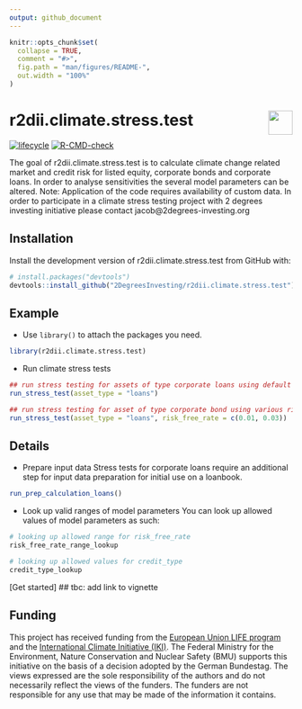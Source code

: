 ```yaml
---
output: github_document 
---
```

<!-- README.md is generated from README.Rmd. Please edit that file -->

```r
knitr::opts_chunk$set(
  collapse = TRUE,
  comment = "#>",
  fig.path = "man/figures/README-",
  out.width = "100%"
)
```

# r2dii.climate.stress.test <a href='https://github.com/2DegreesInvesting/r2dii.climate.stress.test'><img src='https://imgur.com/A5ASZPE.png' align='right' height='43' /></a>

<!-- badges: start -->
[![lifecycle](https://img.shields.io/badge/lifecycle-experimental-orange.svg)](https://www.tidyverse.org/lifecycle/#experimental)
[![R-CMD-check](https://github.com/2DegreesInvesting/r2dii.climate.stress.test/workflows/R-CMD-check/badge.svg)](https://github.com/2DegreesInvesting/r2dii.climate.stress.test/actions)
<!-- badges: end -->

The goal of r2dii.climate.stress.test is to calculate climate change related market and credit risk for listed equity, corporate bonds and corporate loans.
In order to analyse sensitivities the several model parameters can be altered.
Note: Application of the code requires availability of custom data. In order to participate in a climate stress testing project with 2 degrees investing initiative please contact jacob@2degrees-investing.org

## Installation

Install the development version of r2dii.climate.stress.test from GitHub with:

```r
# install.packages("devtools")
devtools::install_github("2DegreesInvesting/r2dii.climate.stress.test")
```

## Example
* Use `library()` to attach the packages you need.
```r
library(r2dii.climate.stress.test)
```

* Run climate stress tests
```r
## run stress testing for assets of type corporate loans using default parameters
run_stress_test(asset_type = "loans")

## run stress testing for asset of type corporate bond using various risk_free_rates to analyse sensitivities
run_stress_test(asset_type = "loans", risk_free_rate = c(0.01, 0.03))
```

## Details
* Prepare input data
Stress tests for corporate loans require an additional step for input data preparation for initial use on a loanbook.
```r
run_prep_calculation_loans()

```

* Look up valid ranges of model parameters
You can look up allowed values of model parameters  as such:
```r
# looking up allowed range for risk_free_rate
risk_free_rate_range_lookup

# looking up allowed values for credit_type
credit_type_lookup

```

[Get started] ## tbc: add link to vignette


## Funding

This project has received funding from the [European Union LIFE
program](https://wayback.archive-it.org/12090/20210412123959/https://ec.europa.eu/easme/en/) and the [International Climate
Initiative
(IKI)](https://www.international-climate-initiative.com/en/details/project/measuring-paris-agreement-alignment-and-financial-risk-in-financial-markets-18_I_351-2982).
The Federal Ministry for the Environment, Nature Conservation and Nuclear Safety
(BMU) supports this initiative on the basis of a decision adopted by the German
Bundestag. The views expressed are the sole responsibility of the authors and do
not necessarily reflect the views of the funders. The funders are not
responsible for any use that may be made of the information it contains.
